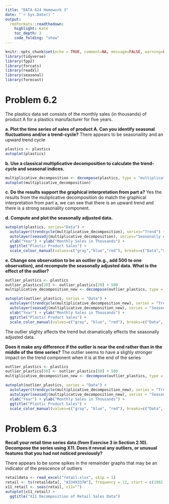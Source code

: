 ---
title: "DATA 624 Homework 3"
date: "`r Sys.Date()`"
output:
  rmdformats::readthedown:
    highlight: kate
    toc_depth: 3
    code_folding: "show"
---


```{r setup, echo=FALSE, cache=FALSE, message=FALSE}
knitr::opts_chunk$set(echo = TRUE, comment=NA, message=FALSE, warning=FALSE)
library(tidyverse)
library(fpp2)
library(forcats)
library(readxl)
library(seasonal)
library(forecast)
```


# Problem 6.2
The plastics data set consists of the monthly sales (in thousands) of product A for a plastics manufacturer for five years.

**a. Plot the time series of sales of product A. Can you identify seasonal fluctuations and/or a trend-cycle?**
There appears to be seasonaility and an upward trend cycle 
```{r}
plastics <- plastics
autoplot(plastics)
```

**b. Use a classical multiplicative decomposition to calculate the trend-cycle and seasonal indices.**
```{r}
multiplicative_decomposition <- decompose(plastics, type = "multiplicative")
autoplot(multiplicative_decomposition)
```
**c. Do the results support the graphical interpretation from part a?**
Yes the results from the muliplicative decomposition do match the graphical interpretation from part a, we can see that there is an upward trend and there is a strong seasonality component.

**d. Compute and plot the seasonally adjusted data.**
```{r}
autoplot(plastics, series="Data") +
  autolayer(trendcycle(multiplicative_decomposition), series="Trend") +
  autolayer(seasadj(multiplicative_decomposition), series="Seasonally Adjusted") +
  xlab("Year") + ylab("Monthly Sales in Thousands") +
  ggtitle("Plastic Product Sales") +
  scale_colour_manual(values=c("gray","blue","red"), breaks=c("Data","Seasonally Adjusted","Trend"))
```

**e. Change one observation to be an outlier (e.g., add 500 to one observation), and recompute the seasonally adjusted data. What is the effect of the outlier?**
```{r}
outlier_plastics <- plastics
outlier_plastics[20] <- outlier_plastics[20] + 500
multiplicative_decomposition_new <- decompose(outlier_plastics, type = "multiplicative")

autoplot(outlier_plastics, series = "Data") +
  autolayer(trendcycle(multiplicative_decomposition_new), series = "Trend") +
  autolayer(seasadj(multiplicative_decomposition_new), series = "Seasonally Adjusted") +
  xlab("Year") + ylab("Monthly Sales in Thousands") +
  ggtitle("Plastic Product Sales") +
  scale_color_manual(values=c("gray", "blue", "red"), breaks=c("Data", "Seasonally Adjusted", "Trend"))
```
The outlier slighty affects the trend but dramatically effects the seasonally adjusted data.


**Does it make any difference if the outlier is near the end rather than in the middle of the time series?**
The outlier seems to have a slighly stronger impact on the trend component when it is at the end of the series

```{r}
outlier_plastics <- plastics
outlier_plastics[50] <- outlier_plastics[50] + 500
multiplicative_decomposition_new <- decompose(outlier_plastics, type = "multiplicative")

autoplot(outlier_plastics, series = "Data") +
  autolayer(trendcycle(multiplicative_decomposition_new), series = "Trend") +
  autolayer(seasadj(multiplicative_decomposition_new), series = "Seasonally Adjusted") +
  xlab("Year") + ylab("Monthly Sales in Thousands") +
  ggtitle("Plastic Product Sales") +
  scale_color_manual(values=c("gray", "blue", "red"), breaks=c("Data", "Seasonally Adjusted", "Trend"))
```

# Problem 6.3 
**Recall your retail time series data (from Exercise 3 in Section 2.10). Decompose the series using X11. Does it reveal any outliers, or unusual features that you had not noticed previously?**

There appears to be some spikes in the remainder graphs that may be an indicator of the prescence of outliers 

```{r}
retaildata <- read_excel("retail.xlsx", skip = 1)
retail <- ts(retaildata[, "A3349337W"], frequency = 12, start = c(1982, 4))
x11_retail <- seas(retail, x11="")
autoplot(x11_retail) +
  ggtitle("X11 Decomposition of Retail Sales Data")
```

